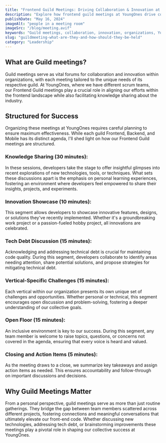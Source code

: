 ```yaml
---
title: "Frontend Guild Meetings: Driving Collaboration & Innovation at YoungOnes"
description: "Explore how frontend guild meetings at YoungOnes drive collaboration and innovation, fueling continuous improvement in development processes."
publishDate: "May 16, 2024"
imageAlt: "people in a meeting room"
imageSrc: "/blog/meeting.avif"
keywords: "Guild meetings, collaboration, innovation, organizations, YoungOnes, scrum teams, Frontend Guild meetings"
slug: "guildmeeting-what-are-they-and-how-should-they-be-held"
category: "Leadership"
---
```


## What are Guild meetings?

Guild meetings serve as vital forums for collaboration and innovation within organizations, with each meeting tailored to the unique needs of its respective guild. At YoungOnes, where we have different scrum teams, our Frontend Guild meetings play a crucial role in aligning our efforts within the frontend landscape while also facilitating knowledge sharing about the industry.

## Structured for Success

Organizing these meetings at YoungOnes requires careful planning to ensure maximum effectiveness. While each guild Frontend, Backend, and Mobile has its distinct agenda, I'll shed light on how our Frontend Guild meetings are structured.

### Knowledge Sharing (30 minutes):

In these sessions, developers take the stage to offer insightful glimpses into recent explorations of new technologies, tools, or techniques. What sets these discussions apart is the emphasis on personal learning experiences, fostering an environment where developers feel empowered to share their insights, projects, and experiments.

### Innovation Showcase (10 minutes):

This segment allows developers to showcase innovative features, designs, or solutions they've recently implemented. Whether it's a groundbreaking work project or a passion-fueled hobby project, all innovations are celebrated.

### Tech Debt Discussion (15 minutes):

Acknowledging and addressing technical debt is crucial for maintaining code quality. During this segment, developers collaborate to identify areas needing attention, share potential solutions, and propose strategies for mitigating technical debt.

### Vertical-Specific Challenges (15 minutes):

Each vertical within our organization presents its own unique set of challenges and opportunities. Whether personal or technical, this segment encourages open discussion and problem-solving, fostering a deeper understanding of our collective goals.

### Open Floor (15 minutes):

An inclusive environment is key to our success. During this segment, any team member is welcome to raise topics, questions, or concerns not covered in the agenda, ensuring that every voice is heard and valued.

### Closing and Action Items (5 minutes):

As the meeting draws to a close, we summarize key takeaways and assign action items as needed. This ensures accountability and follow-through on important discussions and decisions.

## Why Guild Meetings Matter

From a personal perspective, guild meetings serve as more than just routine gatherings. They bridge the gap between team members scattered across different projects, fostering connections and meaningful conversations that ultimately elevate our front-end code. Whether discussing new technologies, addressing tech debt, or brainstorming improvements these meetings play a pivotal role in shaping our collective success at YoungOnes.
